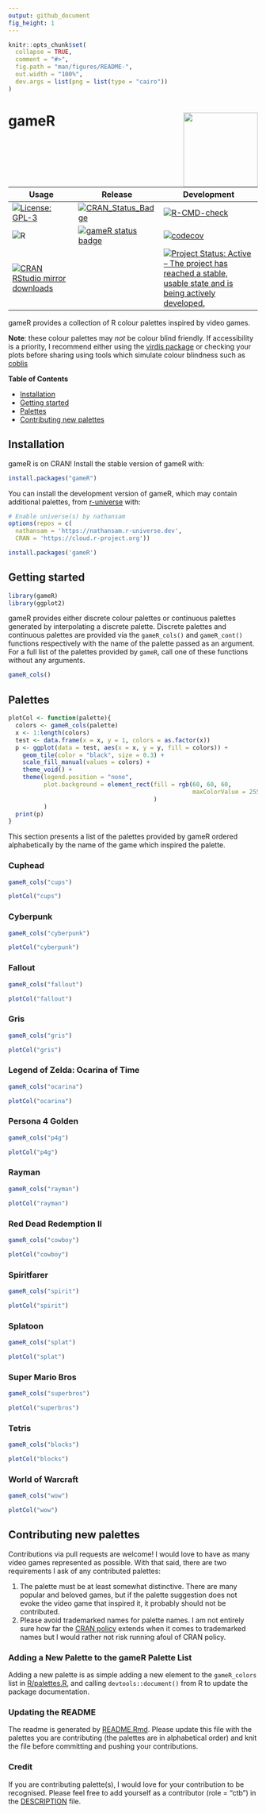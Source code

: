 ```yaml
---
output: github_document
fig_height: 1
---
```


<!-- README.md is generated from README.Rmd. Please edit that file -->

```r
knitr::opts_chunk$set(
  collapse = TRUE,
  comment = "#>",
  fig.path = "man/figures/README-",
  out.width = "100%",
  dev.args = list(png = list(type = "cairo"))
)
```

# gameR <img src="man/figures/logo.png" align="right" width="150"/>

<!-- badges: start -->
| Usage                                                                                                                            | Release                                                                                                        | Development                                                                                                                                                                                            |
|----------------------------------------------------------------------------------------------------------------------------------|----------------------------------------------------------------------------------------------------------------|--------------------------------------------------------------------------------------------------------------------------------------------------------------------------------------------------------|
| [![License: GPL-3](https://img.shields.io/badge/License-GPL3-green.svg)](https://opensource.org/licenses/GPL-3.0)                | [![CRAN\_Status\_Badge](https://www.r-pkg.org/badges/version/gameR)](https://cran.r-project.org/package=gameR) | [![R-CMD-check](https://github.com/nathansam/gameR/workflows/CI/badge.svg)](https://github.com/nathansam/gameR/actions)                                                                       |
| ![R](https://img.shields.io/badge/r-%23276DC3.svg?style=for-the-badge&logo=r&logoColor=white)                                    | [![gameR status badge](https://nathansam.r-universe.dev/badges/gameR)](https://nathansam.r-universe.dev)       | [![codecov](https://codecov.io/gh/nathansam/gameR/branch/main/graph/badge.svg?token=lb83myWBXt)](https://app.codecov.io/gh/nathansam/gameR)                                                            |
| [![CRAN RStudio mirror downloads](https://cranlogs.r-pkg.org/badges/grand-total/gameR?color=green)](https://r-pkg.org/pkg/gameR) |                                                                                                                | [![Project Status: Active – The project has reached a stable, usable state and is being actively developed.](https://www.repostatus.org/badges/latest/active.svg)](https://www.repostatus.org/#active) |
<!-- badges: end -->

gameR provides a collection of R colour palettes inspired by video games.

**Note**: these colour palettes may *not* be colour blind friendly. If
accessibility is a priority, I recommend either using the
[virdis package](https://CRAN.R-project.org/package=viridis) or checking your
plots before sharing using tools which simulate colour blindness such as [coblis](https://www.color-blindness.com/coblis-color-blindness-simulator/)

**Table of Contents** 

- [Installation](#installation)
- [Getting started](#getting-started)
- [Palettes](#palettes)
- [Contributing new palettes](#contributing-new-palettes)

## Installation

gameR is on CRAN! Install the stable version of gameR with:

```r
install.packages("gameR")
```

You can install the development version of gameR, which may contain additional
palettes, from [r-universe](https://r-universe.dev/search/) with:

```R
# Enable universe(s) by nathansam
options(repos = c(
  nathansam = 'https://nathansam.r-universe.dev',
  CRAN = 'https://cloud.r-project.org'))

install.packages('gameR')
```

## Getting started

```R
library(gameR)
library(ggplot2)
```

gameR provides either discrete colour palettes or continuous palettes generated
by interpolating a discrete palette. Discrete palettes and continuous palettes
are provided via the `gameR_cols()` and `gameR_cont()` functions respectively
with the name of the palette passed as an argument. For a full list of the
palettes provided by `gameR`, call one of these functions without any arguments. 

```R
gameR_cols()
```

## Palettes

```R
plotCol <- function(palette){
  colors <- gameR_cols(palette)
  x <- 1:length(colors)
  test <- data.frame(x = x, y = 1, colors = as.factor(x))
  p <- ggplot(data = test, aes(x = x, y = y, fill = colors)) + 
    geom_tile(color = "black", size = 0.3) +
    scale_fill_manual(values = colors) +
    theme_void() +
    theme(legend.position = "none",
          plot.background = element_rect(fill = rgb(60, 60, 60,
                                                    maxColorValue = 255)
                                         )
          )
  print(p)
}
```

This section presents a list of the palettes provided by gameR ordered
alphabetically by the name of the game which inspired the palette. 

### Cuphead

``` r
gameR_cols("cups")
```

```R
plotCol("cups")
```

### Cyberpunk

``` r
gameR_cols("cyberpunk")
```

```R
plotCol("cyberpunk")
```

### Fallout

``` r
gameR_cols("fallout")
```

```R
plotCol("fallout")
```

### Gris

``` r
gameR_cols("gris")
```

```R
plotCol("gris")
```

### Legend of Zelda: Ocarina of Time

``` r
gameR_cols("ocarina")
```

```R
plotCol("ocarina")
```

### Persona 4 Golden

``` r
gameR_cols("p4g")
```

```R
plotCol("p4g")
```

### Rayman

``` r
gameR_cols("rayman")
```

```R
plotCol("rayman")
```

### Red Dead Redemption II

``` r
gameR_cols("cowboy")
```

```R
plotCol("cowboy")
```

### Spiritfarer

``` r
gameR_cols("spirit")
```

```R
plotCol("spirit")
```

### Splatoon

``` r
gameR_cols("splat")
```

```R
plotCol("splat")
```

### Super Mario Bros

``` r
gameR_cols("superbros")
```

```R
plotCol("superbros")
```

### Tetris

``` r
gameR_cols("blocks")
```

```R
plotCol("blocks")
```

### World of Warcraft

``` r
gameR_cols("wow")
```

```R
plotCol("wow")
```

## Contributing new palettes

Contributions via pull requests are welcome! I would love to have as many video
games represented as possible. With that said, there are two requirements I ask
of any contributed palettes: 

1. The palette must be at least somewhat distinctive. There are many popular and
   beloved games, but if the palette suggestion does not evoke the video game
   that inspired it, it probably should not be contributed. 
2. Please avoid trademarked names for palette names. I am not entirely sure how
   far the [CRAN policy](https://cran.r-project.org/web/packages/policies.html)
   extends when it comes to trademarked names but I would rather not risk
   running afoul of CRAN policy.

### Adding a New Palette to the gameR Palette List

Adding a new palette is as simple adding a new element to the `gameR_colors`
list in
[R/palettes.R](https://github.com/nathansam/gameR/blob/main/R/palettes.R),
and calling `devtools::document()` from R to update the package documentation. 

### Updating the README

The readme is generated by
[README.Rmd](https://github.com/nathansam/gameR/blob/main/README.Rmd). Please
update this file with the palettes you are contributing (the palettes are in
alphabetical order) and knit the file before committing and pushing your
contributions.

### Credit

If you are contributing palette(s), I would love for your contribution to be
recognised. Please feel free to add yourself as a contributor (role = "ctb") in
the [DESCRIPTION](https://github.com/nathansam/gameR/blob/main/DESCRIPTION)
file. 
